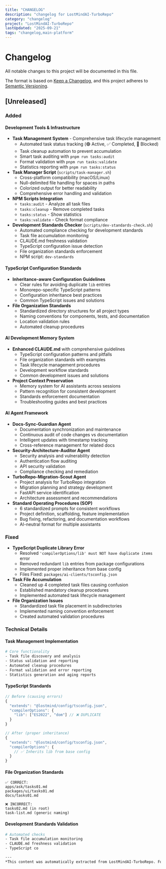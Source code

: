 ```yaml
---
title: "CHANGELOG"
description: "changelog for LostMindAI-TurboRepo"
category: "changelog"
project: "LostMindAI-TurboRepo"
lastUpdated: "2025-09-21"
tags: "changelog,main-platform"
---
```


# Changelog

All notable changes to this project will be documented in this file.

The format is based on [Keep a Changelog](https://keepachangelog.com/en/1.0.0/),
and this project adheres to [Semantic Versioning](https://semver.org/spec/v2.0.0.html).

## [Unreleased]

### Added

#### Development Tools & Infrastructure

- **Task Management System** - Comprehensive task lifecycle management
  - Automated task status tracking (🟢 Active, ✅ Completed, 🔄 Blocked)
  - Task cleanup automation to prevent accumulation
  - Smart task auditing with `pnpm run tasks:audit`
  - Format validation with `pnpm run tasks:validate`
  - Statistics reporting with `pnpm run tasks:status`
- **Task Manager Script** (`scripts/task-manager.sh`)
  - Cross-platform compatibility (macOS/Linux)
  - Null-delimited file handling for spaces in paths
  - Colorized output for better readability
  - Comprehensive error handling and validation
- **NPM Scripts Integration**
  - `tasks:audit` - Analyze all task files
  - `tasks:cleanup` - Remove completed tasks
  - `tasks:status` - Show statistics
  - `tasks:validate` - Check format compliance
- **Development Standards Checker** (`scripts/dev-standards-check.sh`)
  - Automated compliance checking for development standards
  - Task file accumulation monitoring
  - CLAUDE.md freshness validation
  - TypeScript configuration issue detection
  - File organization standards enforcement
  - NPM script: `dev-standards`

#### TypeScript Configuration Standards

- **Inheritance-aware Configuration Guidelines**
  - Clear rules for avoiding duplicate `lib` entries
  - Monorepo-specific TypeScript patterns
  - Configuration inheritance best practices
  - Common TypeScript issues and solutions
- **File Organization Standards**
  - Standardized directory structures for all project types
  - Naming conventions for components, tests, and documentation
  - Location validation rules
  - Automated cleanup procedures

#### AI Development Memory System

- **Enhanced CLAUDE.md** with comprehensive guidelines
  - TypeScript configuration patterns and pitfalls
  - File organization standards with examples
  - Task lifecycle management procedures
  - Development workflow standards
  - Common development issues and solutions
- **Project Context Preservation**
  - Memory system for AI assistants across sessions
  - Pattern recognition for consistent development
  - Standards enforcement documentation
  - Troubleshooting guides and best practices

#### AI Agent Framework

- **Docs-Sync-Guardian Agent**
  - Documentation synchronization and maintenance
  - Continuous audit of code changes vs documentation
  - Intelligent updates with timestamp tracking
  - Cross-reference management for related docs
- **Security-Architecture-Auditor Agent**
  - Security analysis and vulnerability detection
  - Authentication flow auditing
  - API security validation
  - Compliance checking and remediation
- **TurboRepo-Migration-Scout Agent**
  - Project analysis for TurboRepo integration
  - Migration planning and strategy development
  - FastAPI service identification
  - Architecture assessment and recommendations
- **Standard Operating Procedures (SOP)**
  - 6 standardized prompts for consistent workflows
  - Project definition, scaffolding, feature implementation
  - Bug fixing, refactoring, and documentation workflows
  - AI-neutral format for multiple assistants

### Fixed

- **TypeScript Duplicate Library Error**
  - Resolved `'compilerOptions/lib' must NOT have duplicate items` error
  - Removed redundant `lib` entries from package configurations
  - Implemented proper inheritance from base config
  - Files Fixed: `packages/ai-clients/tsconfig.json`
- **Task File Accumulation**
  - Cleaned up 4 completed task files causing confusion
  - Established mandatory cleanup procedures
  - Implemented automated task lifecycle management
- **File Organization Issues**
  - Standardized task file placement in subdirectories
  - Implemented naming convention enforcement
  - Created automated validation procedures

### Technical Details

#### Task Management Implementation

```bash
# Core functionality
- Task file discovery and analysis
- Status validation and reporting
- Automated cleanup procedures
- Format validation and error reporting
- Statistics generation and aging reports
```

#### TypeScript Standards

```typescript
// Before (causing errors)
{
  "extends": "@lostmind/config/tsconfig.json",
  "compilerOptions": {
    "lib": ["ES2022", "dom"] // ❌ DUPLICATE
  }
}

// After (proper inheritance)
{
  "extends": "@lostmind/config/tsconfig.json",
  "compilerOptions": {
    // ✅ Inherits lib from base config
  }
}
```

#### File Organization Standards

```
✅ CORRECT:
apps/ask/tasks01.md
packages/ui/tasks01.md
docs/tasks01.md

❌ INCORRECT:
tasks02.md (in root)
task-list.md (generic naming)
```

#### Development Standards Validation

```bash
# Automated checks
- Task file accumulation monitoring
- CLAUDE.md freshness validation
- TypeScript co

---
*This content was automatically extracted from LostMindAI-TurboRepo. For the most up-to-date information, refer to the source project.*
